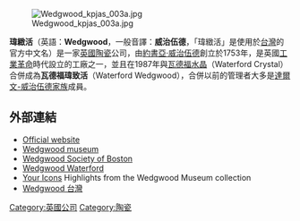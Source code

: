[[File:Wedgwood_kpjas_003a.jpg|thumb]]

'''瑋緻活'''（英語：'''Wedgwood'''，一般音譯：'''威治伍德'''，「瑋緻活」是使用於[[台灣|台灣]]的官方中文名）是一家[[英國|英國]][[陶瓷|陶瓷]]公司，由[[約書亞·威治伍德|約書亞·威治伍德]]創立於1753年，是英國[[工業革命|工業革命]]時代設立的工廠之一，並且在1987年與[[瓦德福水晶|瓦德福水晶]]（Waterford Crystal）合併成為'''瓦德福瑋致活'''（Waterford Wedgwood），合併以前的管理者大多是[[達爾文-威治伍德家族|達爾文-威治伍德家族]]成員。

==外部連結==
*[http://www.wedgwood.com Official website] {{Wayback|url=http://www.wedgwood.com/ |date=20090105162820 }}
*[http://www.wedgwoodmuseum.org.uk/ Wedgwood museum] {{Wayback|url=http://www.wedgwoodmuseum.org.uk/ |date=20070125105946 }}
*[http://www.wedgwoodsociety.org/ Wedgwood Society of Boston] {{Wayback|url=http://www.wedgwoodsociety.org/ |date=20210119023424 }}
*[https://archive.is/20121209000744/http://www.waterfordwedgwood.com/ Wedgwood Waterford]
*[https://web.archive.org/web/20070524183631/http://www.youricons.macrojuice.com/content/blogcategory/21/137/ Your Icons ] Highlights from the Wedgwood Museum collection
*[http://www.wedgwood.com.tw/ Wedgwood 台灣] {{Wayback|url=http://www.wedgwood.com.tw/ |date=20210413190320 }}

{{Authority control}}
[[Category:英國公司|Category:英國公司]]
[[Category:陶瓷|Category:陶瓷]]